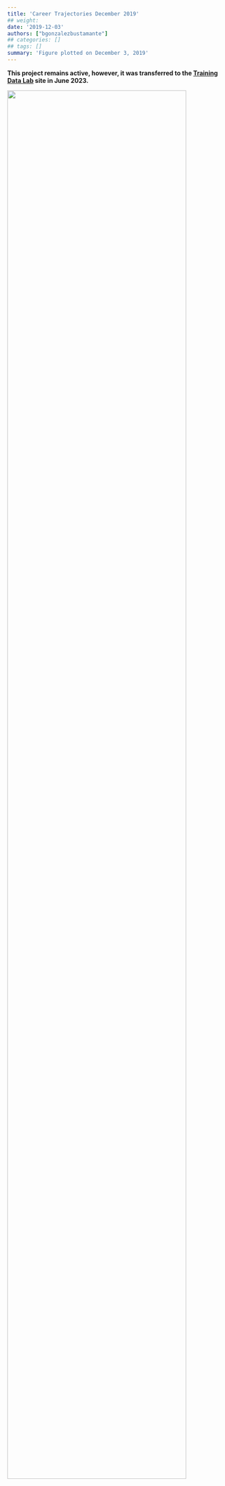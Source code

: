```yaml
---
title: 'Career Trajectories December 2019'
## weight:
date: '2019-12-03'
authors: ["bgonzalezbustamante"]
## categories: []
## tags: []
summary: 'Figure plotted on December 3, 2019'
---
```


**This project remains active, however, it was transferred to the [Training Data Lab](https://training-datalab.com/projects/cps-ranking) site in June 2023.**

![](Careers-Dec-2019.png){ width=90% }
